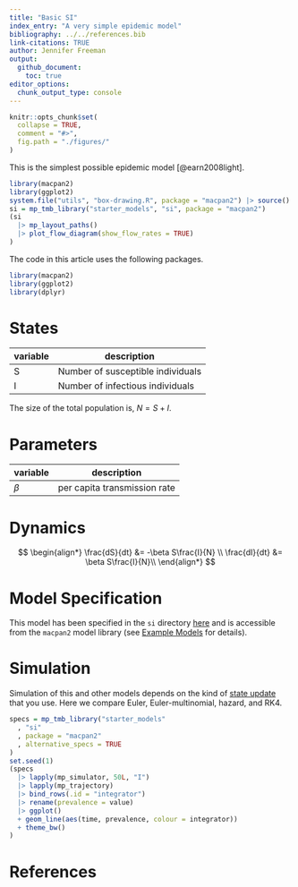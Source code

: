 ```yaml
---
title: "Basic SI"
index_entry: "A very simple epidemic model"
bibliography: ../../references.bib
link-citations: TRUE
author: Jennifer Freeman
output: 
  github_document:
    toc: true
editor_options: 
  chunk_output_type: console
---
```


```r
knitr::opts_chunk$set(
  collapse = TRUE,
  comment = "#>",
  fig.path = "./figures/"
)
```

This is the simplest possible epidemic model [@earn2008light].

```r
library(macpan2)
library(ggplot2)
system.file("utils", "box-drawing.R", package = "macpan2") |> source()
si = mp_tmb_library("starter_models", "si", package = "macpan2")
(si 
  |> mp_layout_paths()
  |> plot_flow_diagram(show_flow_rates = TRUE)
)
```

The code in this article uses the following packages.

```r
library(macpan2)
library(ggplot2)
library(dplyr)
```

# States

| variable | description                       |
| -------- | --------------------------------- |
| S        | Number of susceptible individuals |
| I        | Number of infectious individuals  |

The size of the total population is, $N = S + I$.

# Parameters

| variable | description                  |
| -------- | ---------------------------- |
| $\beta$  | per capita transmission rate |

# Dynamics 

$$
\begin{align*}
\frac{dS}{dt} &= -\beta S\frac{I}{N} \\
\frac{dI}{dt} &= \beta S\frac{I}{N}\\
\end{align*}
$$

# Model Specification

This model has been specified in the `si` directory [here](https://github.com/canmod/macpan2/blob/main/inst/starter_models/si/tmb.R) and is accessible from the `macpan2` model library (see [Example Models](https://canmod.github.io/macpan2/articles/example_models.html) for details). 

# Simulation

Simulation of this and other models depends on the kind of [state update](https://canmod.github.io/macpan2/reference/mp_euler) that you use. Here we compare Euler, Euler-multinomial, hazard, and RK4.

```r
specs = mp_tmb_library("starter_models"
  , "si"
  , package = "macpan2"
  , alternative_specs = TRUE
)
set.seed(1)
(specs
  |> lapply(mp_simulator, 50L, "I")
  |> lapply(mp_trajectory)
  |> bind_rows(.id = "integrator")
  |> rename(prevalence = value)
  |> ggplot()
  + geom_line(aes(time, prevalence, colour = integrator))
  + theme_bw()
)
```

# References
